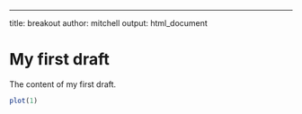 ---
title: breakout
author: mitchell
output: html_document

# My first draft

The content of my first draft.

```R
plot(1)
```
